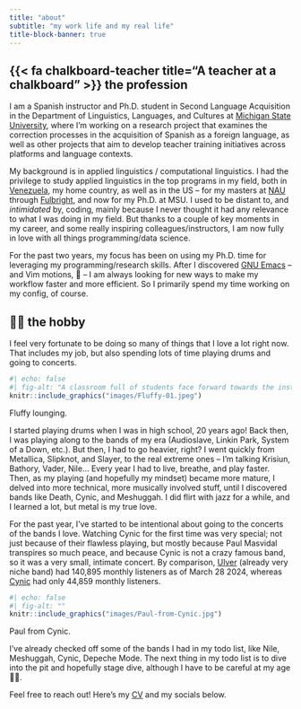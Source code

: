 ```yaml
---
title: "about"
subtitle: "my work life and my real life"
title-block-banner: true
---
```


## {{< fa chalkboard-teacher title="A teacher at a chalkboard" >}} the profession

I am a Spanish instructor and Ph.D. student in Second Language Acquisition in the Department of Linguistics, Languages, and Cultures at [Michigan State University](https://sls.msu.edu/), where I'm working on a research project that examines the correction processes in the acquisition of Spanish as a foreign language, as well as other projects that aim to develop teacher training initiatives across platforms and language contexts.

My background is in applied linguistics / computational linguistics. I had the privilege to study applied linguistics in the top programs in my field, both in [Venezuela](http://www.usb.ve/), my home country, as well as in the US -- for my masters at [NAU](https://nau.edu/english/programs/masters-degrees/ma-tesl/ma-tesl-applied-linguistics/) through [Fulbright](https://us.fulbrightonline.org/about/fulbright-us-student-program), and now for my Ph.D. at MSU. I used to be distant to, and *intimidated* by, coding, mainly because I never thought it had any relevance to what I was doing in my field. But thanks to a couple of key moments in my career, and some really inspiring colleagues/instructors, I am now fully in love with all things programming/data science.


<!-- :::{.column-margin} -->
<!-- ```{r} -->
<!-- #| echo: false -->
<!-- #| fig-alt: "A desk with a laptop displaying an Emacs setup" -->
<!-- knitr::include_graphics("images/teaching.jpeg") -->
<!-- ``` -->
<!-- ::: {.extra-small-text .dark-gray-text} -->
<!-- My Emacs setup. -->
<!-- ::: -->
<!-- ::: -->


For the past two years, my focus has been on using my Ph.D. time for leveraging my programming/research skills. After I discovered [GNU Emacs](https://www.gnu.org/software/emacs/) -- and Vim motions, 🤫 -- I am always looking for new ways to make my workflow faster and more efficient. So I primarily spend my time working on my config, of course.

## 🤘🏾 the hobby 

I feel very fortunate to be doing so many of things that I love a lot right now. That includes my job, but also spending lots of time playing drums and going to concerts.


:::{.column-margin}
```r
#| echo: false
#| fig-alt: "A classroom full of students face forward towards the instructor, who stands at a podium at the front of the room. Students have their laptops open on their desks. Three large TV screens are illuminated at the front of the classroom, displaying workshop materials."
knitr::include_graphics("images/Fluffy-01.jpeg")
```
::: {.extra-small-text .dark-gray-text}
Fluffy lounging.
:::
:::


I started playing drums when I was in high school, 20 years ago! Back then, I was playing along to the bands of my era (Audioslave, Linkin Park, System of a Down, etc.). But then, I had to go heavier, right? I went quickly from Metallica, Slipknot, and Slayer, to the real extreme ones -- I'm talking Krisiun, Bathory, Vader, Nile... Every year I had to live, breathe, and play faster. Then, as my playing (and hopefully my mindset) became more mature, I delved into more technical, more musically involved stuff, until I discovered bands like Death, Cynic, and Meshuggah. I did flirt with jazz for a while, and I learned a lot, but metal is my true love.

For the past year, I've started to be intentional about going to the concerts of the bands I love. Watching Cynic for the first time was very special; not just because of their flawless playing, but mostly because Paul Masvidal transpires so much peace, and because Cynic is not a crazy famous band, so it was a very small, intimate concert. By comparison, [Ulver](https://en.wikipedia.org/wiki/Ulver) (already very niche band) had 140,895 monthly listeners as of March 28 2024, whereas [Cynic](https://en.wikipedia.org/wiki/Cynic_(band)) had only 44,859 monthly listeners.

:::{.column-margin}
```r
#| echo: false
#| fig-alt: ""
knitr::include_graphics("images/Paul-from-Cynic.jpg")
```
::: {.extra-small-text .dark-gray-text}
Paul from Cynic.
:::
:::

I've already checked off some of the bands I had in my todo list, like Nile, Meshuggah, Cynic, Depeche Mode. The next thing in my todo list is to dive into the pit and hopefully stage dive, although I have to be careful at my age 👴🏾.


<!-- ## The cat #comment #4974a5 > **TODO** Talk about Fluffy here --> 

Feel free to reach out! Here's my [CV](CV/leo-guedez-CV.pdf) and my socials below.

<div class="social-media-links">
  <a href="https://linkedin.com/in/lguedez" target="_blank" class="social-media-icon" style="text-decoration: none;">
      <i class="fa-brands fa-linkedin"></i> 
  </a>
  <!-- <a href="https://twitter.com/eleguedez" target="_blank" class="social-media-icon" style="text-decoration: none;"> -->
  <!--     𝕏 -->
  <!-- </a> -->
  <a href="mailto:guedezle@msu.edu" class="social-media-icon" style="text-decoration: none;">
      <i class="fa-solid fa-envelope"></i>
  </a>
</div>
